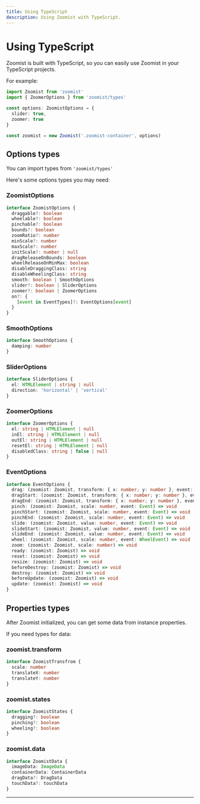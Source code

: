 ```yaml
---
title: Using TypeScript
description: Using Zoomist with TypeScript.
---
```



# Using TypeScript

Zoomist is built with TypeScript, so you can easily use Zoomist in your TypeScript projects.

For example:

```ts
import Zoomist from 'zoomist'
import { ZoomerOptions } from 'zoomist/types'

const options: ZoomistOptions = {
  slider: true,
  zoomer: true
}

const zoomist = new Zoomist('.zoomist-container', options)
```

## Options types

You can import types from `'zoomist/types'`

Here's some options types you may need:

### ZoomistOptions

```ts
interface ZoomistOptions {
  draggable?: boolean
  wheelable?: boolean
  pinchable?: boolean
  bounds?: boolean
  zoomRatio?: number
  minScale?: number
  maxScale?: number
  initScale?: number | null
  dragReleaseOnBounds: boolean
  wheelReleaseOnMinMax: boolean
  disableDraggingClass: string
  disableWheelingClass: string
  smooth: boolean | SmoothOptions
  slider?: boolean | SliderOptions
  zoomer?: boolean | ZoomerOptions
  on?: {
    [event in EventTypes]?: EventOptions[event]
  }
}
```

### SmoothOptions

```ts
interface SmoothOptions {
  damping: number
}
```

### SliderOptions

```ts
interface SliderOptions {
  el: HTMLElement | string | null
  direction: 'horizontal' | 'vertical'
}
```

### ZoomerOptions

```ts
interface ZoomerOptions {
  el: string | HTMLElement | null
  inEl: string | HTMLElement | null
  outEl: string | HTMLElement | null
  resetEl: string | HTMLElement | null
  disabledClass: string | false | null
}
```

### EventOptions

```ts
interface EventOptions {
  drag: (zoomist: Zoomist, transform: { x: number; y: number }, event: Event) => void
  dragStart: (zoomist: Zoomist, transform: { x: number; y: number }, event: Event) => void
  dragEnd: (zoomist: Zoomist, transform: { x: number; y: number }, event: Event) => void
  pinch: (zoomist: Zoomist, scale: number, event: Event) => void
  pinchStart: (zoomist: Zoomist, scale: number, event: Event) => void
  pinchEnd: (zoomist: Zoomist, scale: number, event: Event) => void
  slide: (zoomist: Zoomist, value: number, event: Event) => void
  slideStart: (zoomist: Zoomist, value: number, event: Event) => void
  slideEnd: (zoomist: Zoomist, value: number, event: Event) => void
  wheel: (zoomist: Zoomist, scale: number, event: WheelEvent) => void
  zoom: (zoomist: Zoomist, scale: number) => void
  ready: (zoomist: Zoomist) => void
  reset: (zoomist: Zoomist) => void
  resize: (zoomist: Zoomist) => void
  beforeDestroy: (zoomist: Zoomist) => void
  destroy: (zoomist: Zoomist) => void
  beforeUpdate: (zoomist: Zoomist) => void
  update: (zoomist: Zoomist) => void
}
```

## Properties types

After Zoomist initialized, you can get some data from instance properties.

If you need types for data:

### zoomist.transform

```ts
interface ZoomistTransfrom {
  scale: number
  translateX: number
  translateY: number
}
```

### zoomist.states

```ts
interface ZoomistStates {
  dragging?: boolean
  pinching?: boolean
  wheeling?: boolean
}
```

### zoomist.data

```ts
interface ZoomistData {
  imageData: ImageData
  containerData: ContainerData
  dragData?: DragData
  touchData?: touchData
}
```

---
